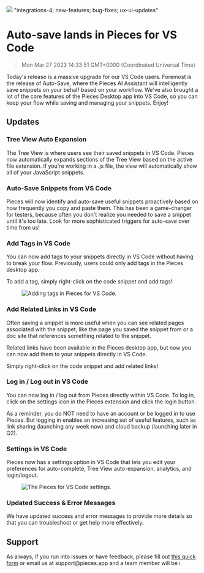 ![](https://uploads-ssl.webflow.com/6143afec68f555387049efb3/630d76218ba5f08785c997a8_ezgif_com-gif-maker31_12a59cd5483de46046c4cb1ee23a173f_2000.png)
"integrations-4; new-features; bug-fixes; ux-ui-updates"
# Auto-save lands in Pieces for VS Code
> Mon Mar 27 2023 14:33:51 GMT+0000 (Coordinated Universal Time)
<p>Today&#x27;s release is a massive upgrade for our VS Code users. Foremost is the release of Auto-Save, where the Pieces AI Assistant will intelligently save snippets on your behalf based on your workflow. We&#x27;ve also brought a lot of the core features of the Pieces Desktop app into VS Code, so you can keep your flow while saving and managing your snippets. Enjoy!</p><h2 id="evvob">Updates</h2><h3 id="1okks">Tree View Auto Expansion</h3><p>The Tree View is where users see their saved snippets in VS Code. Pieces now automatically expands sections of the Tree View based on the active file extension. If you&#x27;re working in a .js file, the view will automatically show all of your JavaScript snippets.</p><h3 id="4dgac">Auto-Save Snippets from VS Code</h3><p>Pieces will now identify and auto-save useful snippets proactively based on how frequently you copy and paste them. This has been a game-changer for testers, because often you don&#x27;t realize you needed to save a snippet until it&#x27;s too late. Look for more sophisticated triggers for auto-save over time from us!</p><h3 id="b0r97">Add Tags in VS Code</h3><p>You can now add tags to your snippets directly in VS Code without having to break your flow. Previously, users could only add tags in the Pieces desktop app.</p><p>To add a tag, simply right-click on the code snippet and add tags!</p><figure class="w-richtext-figure-type-image w-richtext-align-center" data-rt-type="image" data-rt-align="center"><div><img alt="Adding tags in Pieces for VS Code." src="https://uploads-ssl.webflow.com/6143afec68f555387049efb3/630d76218ba5f0e884c997ee_ezgif_com-gif-maker29_7996546bfcf9817a240f2808a318f341_800.png" /></div></figure><h3 id="3hkel">Add Related Links in VS Code</h3><p>Often saving a snippet is more useful when you can see related pages associated with the snippet, like the page you saved the snippet from or a doc site that references something related to the snippet.</p><p>Related links have been available in the Pieces desktop app, but now you can now add them to your snippets directly in VS Code.</p><p>Simply right-click on the code snippet and add related links!</p><h3 id="eeqr8">Log in / Log out in VS Code</h3><p>You can now log in / log out from Pieces directly within VS Code. To log in, click on the settings icon in the Pieces extension and click the login button.</p><p>As a reminder, you do NOT need to have an account or be logged in to use Pieces. But logging in enables an increasing set of useful features, such as link sharing (launching any week now) and cloud backup (launching later in Q2).</p><h3 id="8feho">Settings in VS Code</h3><p>Pieces now has a settings option in VS Code that lets you edit your preferences for auto-complete, Tree View auto-expansion, analytics, and login/logout.</p><figure class="w-richtext-figure-type-image w-richtext-align-center" data-rt-type="image" data-rt-align="center"><div><img alt="The Pieces for VS Code settings." src="https://uploads-ssl.webflow.com/6143afec68f555387049efb3/630d76228ba5f06cbfc99828_ezgif_com-gif-maker30_adebdfbda702490af918f91eba731f8e_800.png" /></div></figure><h3 id="e5rsm">Updated Success &amp; Error Messages</h3><p>We have updated success and error messages to provide more details so that you can troubleshoot or get help more effectively.</p><h2 id="dlvvp">Support</h2><p>As always, if you run into issues or have feedback, please fill out <a href="https://getpieces.typeform.com/to/mCjBSIjF" target="_blank" rel="noopener noreferrer">this quick form</a> or email us at support@pieces.app and a team member will be i
